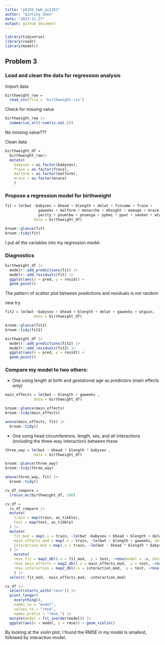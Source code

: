 ```yaml
---
title: "p8105_hw6_qs2261"
author: "Qinting Shen"
date: "2023-11-27"
output: github_document
---
```


```r
library(tidyverse)
library(readr)
library(modelr)
```


## Problem 3

### Load and clean the data for regression analysis

Import data
```r
birthweight_raw = 
  read_csv(file = 'birthweight.csv')
```

Check for missing value
```r
birthweight_raw |> 
  summarise_all(~sum(is.na(.)))
```
No missing value???

Clean data
```r
birthweight_df = 
  birthweight_raw|> 
  mutate(
    babysex = as.factor(babysex),
    frace = as.factor(frace),
    malform = as.factor(malform),
    mrace = as.factor(mrace)
    )
```

### Propose a regression model for birthweight
```r
fit = lm(bwt ~babysex + bhead + blength + delwt + fincome + frace +
               gaweeks + malform + menarche + mheight + momage + mrace +
               parity + pnumlbw + pnumsga + ppbmi + ppwt + smoken + wtgain,
             data = birthweight_df) 

broom::glance(fit)
broom::tidy(fit)
```
I put all the variables into my regression model.

### Diagnostics
```r
birthweight_df |> 
  modelr::add_predictions(fit) |> 
  modelr::add_residuals(fit) |> 
  ggplot(aes(x = pred, y = resid)) +
  geom_point()
```
The pattern of scatter plot between predictions and residuals is not random



new try
```r
fit2 = lm(bwt ~babysex + bhead + blength + delwt + gaweeks + wtgain,
             data = birthweight_df)

broom::glance(fit2)
broom::tidy(fit2)
```

```r
birthweight_df |> 
  modelr::add_predictions(fit2) |> 
  modelr::add_residuals(fit2) |> 
  ggplot(aes(x = pred, y = resid)) +
  geom_point()
```




### Compare my model to two others:

* One using length at birth and gestational age as predictors (main effects only)

```r
main_effects = lm(bwt ~ blength + gaweeks ,
             data = birthweight_df) 

broom::glance(main_effects)
broom::tidy(main_effects)

anova(main_effects, fit) |> 
  broom::tidy()
```


* One using head circumference, length, sex, and all interactions (including the three-way interaction) between these

```r
three_way = lm(bwt ~ bhead * blength * babysex ,
             data = birthweight_df) 

broom::glance(three_way)
broom::tidy(three_way)

anova(three_way, fit) |> 
  broom::tidy()
```


```r
cv_df_compare = 
  crossv_mc(birthweight_df, 100)
```


```r
cv_df = 
  cv_df_compare |> 
  mutate(
    train = map(train, as_tibble),
    test = map(test, as_tibble)
  ) |> 
  mutate(
    fit_mod = map(.x = train, ~lm(bwt ~babysex + bhead + blength + delwt + fincome + frace +gaweeks + malform + menarche + mheight + momage + mrace + parity + pnumlbw + pnumsga + ppbmi + ppwt + smoken + wtgain, data = .x)),
    main_effects_mod = map(.x = train, ~lm(bwt ~ blength + gaweeks, data = .x)),
    interaction_mod = map(.x = train, ~lm(bwt ~ bhead * blength * babysex, data = .x))
  ) |> 
    mutate(
    rmse_fit = map2_dbl(.x = fit_mod, .y = test, ~rmse(model = .x, data = .y)),
    rmse_main_effects = map2_dbl(.x = main_effects_mod, .y = test, ~rmse(model = .x, data = .y)),
    rmse_interaction = map2_dbl(.x = interaction_mod, .y = test, ~rmse(model = .x, data = .y))
    ) |> 
  select(-fit_mod, -main_effects_mod, -interaction_mod)
```

```r
cv_df |> 
  select(starts_with("rmse")) |> 
  pivot_longer(
    everything(),
    names_to = "model", 
    values_to = "rmse",
    names_prefix = "rmse_") |> 
  mutate(model = fct_inorder(model)) |> 
  ggplot(aes(x = model, y = rmse)) + geom_violin()
```

By looking at the violin plot, I found the RMSE in my model is smallest, followed by interaction model.
